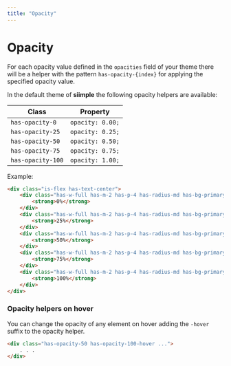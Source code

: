 ```yaml
---
title: "Opacity"
---
```


# Opacity

For each opacity value defined in the `opacities` field of your theme there will be a helper with the pattern `has-opacity-{index}` for applying the specified opacity value.

In the default theme of **siimple** the following opacity helpers are available:

| Class | Property |
|-------|----------|
| `has-opacity-0` | `opacity: 0.00;` |
| `has-opacity-25` | `opacity: 0.25;` |
| `has-opacity-50` | `opacity: 0.50;` |
| `has-opacity-75` | `opacity: 0.75;` |
| `has-opacity-100` | `opacity: 1.00;` |

Example:

```html live=true color=white
<div class="is-flex has-text-center">
    <div class="has-w-full has-m-2 has-p-4 has-radius-md has-bg-primary has-opacity-0">
        <strong>0%</strong>
    </div>
    <div class="has-w-full has-m-2 has-p-4 has-radius-md has-bg-primary has-opacity-25">
        <strong>25%</strong>
    </div>
    <div class="has-w-full has-m-2 has-p-4 has-radius-md has-bg-primary has-opacity-50">
        <strong>50%</strong>
    </div>
    <div class="has-w-full has-m-2 has-p-4 has-radius-md has-bg-primary has-opacity-75">
        <strong>75%</strong>
    </div>
    <div class="has-w-full has-m-2 has-p-4 has-radius-md has-bg-primary has-opacity-100">
        <strong>100%</strong>
    </div>
</div>
```

### Opacity helpers on hover

You can change the opacity of any element on hover adding the `-hover` suffix to the opacity helper.

```html
<div class="has-opacity-50 has-opacity-100-hover ...">
    . . .
</div>
```
